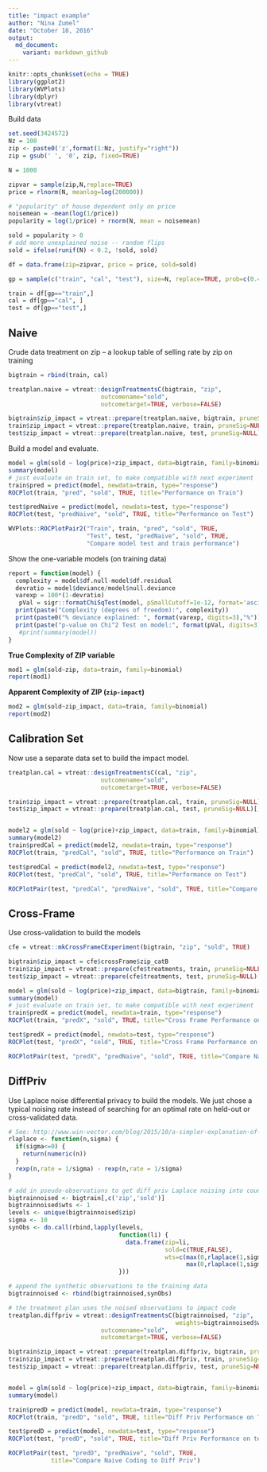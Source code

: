 ```yaml
---
title: "impact example"
author: "Nina Zumel"
date: "October 18, 2016"
output: 
  md_document:
    variant: markdown_github
---
```


```r
knitr::opts_chunk$set(echo = TRUE)
library(ggplot2)
library(WVPlots)
library(dplyr)
library(vtreat)
```

Build data

```r
set.seed(3424572)
Nz = 100
zip <- paste0('z',format(1:Nz, justify="right"))
zip = gsub(' ', '0', zip, fixed=TRUE)

N = 1000

zipvar = sample(zip,N,replace=TRUE)
price = rlnorm(N, meanlog=log(200000))

# "popularity" of house dependent only on price
noisemean = -mean(log(1/price))
popularity = log(1/price) + rnorm(N, mean = noisemean)

sold = popularity > 0
# add more unexplained noise -- random flips
sold = ifelse(runif(N) < 0.2, !sold, sold)

df = data.frame(zip=zipvar, price = price, sold=sold)

gp = sample(c("train", "cal", "test"), size=N, replace=TRUE, prob=c(0.4, 0.4, 0.2))

train = df[gp=="train",]
cal = df[gp=="cal", ]
test = df[gp=="test",]
```

## Naive

Crude data treatment on zip -- a lookup table of selling rate by zip on training
```r
bigtrain = rbind(train, cal)

treatplan.naive = vtreat::designTreatmentsC(bigtrain, "zip", 
                          outcomename="sold", 
                          outcometarget=TRUE, verbose=FALSE)

bigtrain$zip_impact = vtreat::prepare(treatplan.naive, bigtrain, pruneSig=NULL)[,"zip_catB"]
train$zip_impact = vtreat::prepare(treatplan.naive, train, pruneSig=NULL)[,"zip_catB"]
test$zip_impact = vtreat::prepare(treatplan.naive, test, pruneSig=NULL)[,"zip_catB"]

```

Build a model and evaluate. 
```r
model = glm(sold ~ log(price)+zip_impact, data=bigtrain, family=binomial)
summary(model)
# just evaluate on train set, to make compatible with next experiment
train$pred = predict(model, newdata=train, type="response")
ROCPlot(train, "pred", "sold", TRUE, title="Performance on Train")

test$predNaive = predict(model, newdata=test, type="response")
ROCPlot(test, "predNaive", "sold", TRUE, title="Performance on Test")

WVPlots::ROCPlotPair2("Train", train, "pred", "sold", TRUE,
                      "Test", test, "predNaive", "sold", TRUE,
                      "Compare model test and train performance")

```

Show the one-variable models (on training data)
```r
report = function(model) {
  complexity = model$df.null-model$df.residual
  devratio = model$deviance/model$null.deviance
  varexp = 100*(1-devratio)
   pVal = sigr::formatChiSqTest(model, pSmallCutoff=1e-12, format='ascii')$pValue
  print(paste("Complexity (degrees of freedom):", complexity))
  print(paste0("% deviance explained: ", format(varexp, digits=3),"%"))
  print(paste("p-value on Chi^2 Test on model:", format(pVal, digits=3)))
   #print(summary(model)) 
}
```

**True Complexity of ZIP variable**
```r
mod1 = glm(sold~zip, data=train, family=binomial)
report(mod1)
```

**Apparent Complexity of ZIP (`zip-impact`)**
```r
mod2 = glm(sold~zip_impact, data=train, family=binomial)
report(mod2)

```

## Calibration Set
Now use a separate data set to build the impact model.

```r

treatplan.cal = vtreat::designTreatmentsC(cal, "zip", 
                          outcomename="sold", 
                          outcometarget=TRUE, verbose=FALSE)

train$zip_impact = vtreat::prepare(treatplan.cal, train, pruneSig=NULL)[,"zip_catB"]
test$zip_impact = vtreat::prepare(treatplan.cal, test, pruneSig=NULL)[,"zip_catB"]


model2 = glm(sold ~ log(price)+zip_impact, data=train, family=binomial)
summary(model2)
train$predCal = predict(model2, newdata=train, type="response")
ROCPlot(train, "predCal", "sold", TRUE, title="Performance on Train")

test$predCal = predict(model2, newdata=test, type="response")
ROCPlot(test, "predCal", "sold", TRUE, title="Performance on Test")

ROCPlotPair(test, "predCal", "predNaive", "sold", TRUE, title="Compare Naive Coding to Calibration Set")
```

## Cross-Frame
Use cross-validation to build the models
```r
cfe = vtreat::mkCrossFrameCExperiment(bigtrain, "zip", "sold", TRUE)

bigtrain$zip_impact = cfe$crossFrame$zip_catB
train$zip_impact = vtreat::prepare(cfe$treatments, train, pruneSig=NULL)[,"zip_catB"]
test$zip_impact = vtreat::prepare(cfe$treatments, test, pruneSig=NULL)[,"zip_catB"]

model = glm(sold ~ log(price)+zip_impact, data=bigtrain, family=binomial)
summary(model)
# just evaluate on train set, to make compatible with next experiment
train$predX = predict(model, newdata=train, type="response")
ROCPlot(train, "predX", "sold", TRUE, title="Cross Frame Performance on Train")

test$predX = predict(model, newdata=test, type="response")
ROCPlot(test, "predX", "sold", TRUE, title="Cross Frame Performance on test")

ROCPlotPair(test, "predX", "predNaive", "sold", TRUE, title="Compare Naive Coding to Cross Frame")
```

## DiffPriv
Use Laplace noise differential privacy to build the models.  We just chose
a typical noising rate instead of searching for an optimal rate on 
held-out or cross-validated data.

```r

# See: http://www.win-vector.com/blog/2015/10/a-simpler-explanation-of-differential-privacy/
rlaplace <- function(n,sigma) {
  if(sigma<=0) {
    return(numeric(n))
  }
  rexp(n,rate = 1/sigma) - rexp(n,rate = 1/sigma)
}

# add in pseudo-observations to get diff priv Laplace noising into counts
bigtrainnoised <- bigtrain[,c('zip','sold')]
bigtrainnoised$wts <- 1
levels <- unique(bigtrainnoised$zip)
sigma <- 10
synObs <- do.call(rbind,lapply(levels,
                               function(li) {
                                 data.frame(zip=li,
                                            sold=c(TRUE,FALSE),
                                            wts=c(max(0,rlaplace(1,sigma)),
                                                  max(0,rlaplace(1,sigma))))
                               }))

# append the synthetic observations to the training data
bigtrainnoised <- rbind(bigtrainnoised,synObs)

# the treatment plan uses the noised observations to impact code
treatplan.diffpriv = vtreat::designTreatmentsC(bigtrainnoised, "zip", 
                                               weights=bigtrainnoised$wts,
                          outcomename="sold", 
                          outcometarget=TRUE, verbose=FALSE)

bigtrain$zip_impact = vtreat::prepare(treatplan.diffpriv, bigtrain, pruneSig=NULL)[,"zip_catB"]
train$zip_impact = vtreat::prepare(treatplan.diffpriv, train, pruneSig=NULL)[,"zip_catB"]
test$zip_impact = vtreat::prepare(treatplan.diffpriv, test, pruneSig=NULL)[,"zip_catB"]


model = glm(sold ~ log(price)+zip_impact, data=bigtrain, family=binomial)
summary(model)

train$predD = predict(model, newdata=train, type="response")
ROCPlot(train, "predD", "sold", TRUE, title="Diff Priv Performance on Train")

test$predD = predict(model, newdata=test, type="response")
ROCPlot(test, "predD", "sold", TRUE, title="Diff Priv Performance on test")

ROCPlotPair(test, "predD", "predNaive", "sold", TRUE, 
            title="Compare Naive Coding to Diff Priv")
```
